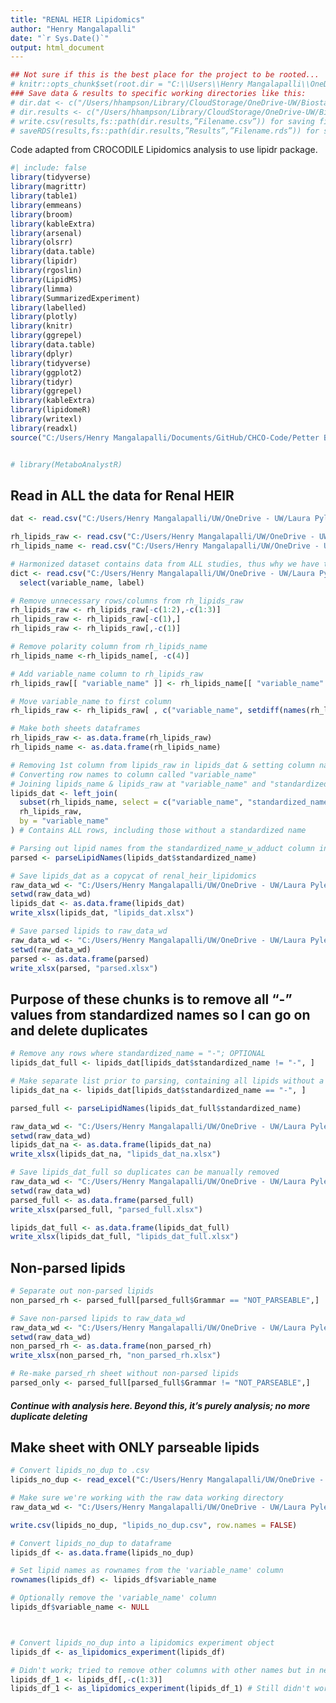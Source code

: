 ```yaml
---
title: "RENAL HEIR Lipidomics"
author: "Henry Mangalapalli"
date: "`r Sys.Date()`"
output: html_document
---
```


```r
## Not sure if this is the best place for the project to be rooted...
# knitr::opts_chunk$set(root.dir = "C:\\Users\\Henry Mangalapalli\\OneDrive\\Henry - UW\\Laura Pyle's files - Biostatistics Core Shared Drive\\Renal HEIR\\Data_Raw")
### Save data & results to specific working directories like this:
# dir.dat <- c("/Users/hhampson/Library/CloudStorage/OneDrive-UW/Biostatistics Core Shared Drive")
# dir.results <- c("/Users/hhampson/Library/CloudStorage/OneDrive-UW/Biostatistics Core Shared Drive/Liver Project/NEBULA Results")
# write.csv(results,fs::path(dir.results,”Filename.csv”)) for saving files
# saveRDS(results,fs::path(dir.results,”Results”,”Filename.rds”)) for saving files to folder within dir.results
```

Code adapted from CROCODILE Lipidomics analysis to use lipidr package.
```r
#| include: false
library(tidyverse)
library(magrittr)
library(table1)
library(emmeans)
library(broom)
library(kableExtra)
library(arsenal)
library(olsrr)
library(data.table)
library(lipidr)
library(rgoslin)
library(LipidMS)
library(limma)
library(SummarizedExperiment)
library(labelled)
library(plotly)
library(knitr)
library(ggrepel)
library(data.table)
library(dplyr)
library(tidyverse)
library(ggplot2)
library(tidyr)
library(ggrepel)
library(kableExtra)
library(lipidomeR)
library(writexl)
library(readxl)
source("C:/Users/Henry Mangalapalli/Documents/GitHub/CHCO-Code/Petter Bjornstad/CROCODILE/lipidr_unadj_function_R.R")


# library(MetaboAnalystR)
```

## Read in ALL the data for Renal HEIR
```r
dat <- read.csv("C:/Users/Henry Mangalapalli/UW/OneDrive - UW/Laura Pyle's files - Biostatistics Core Shared Drive/Data Harmonization/Data Clean/harmonized_dataset.csv")

rh_lipids_raw <- read.csv("C:/Users/Henry Mangalapalli/UW/OneDrive - UW/Laura Pyle's files - Biostatistics Core Shared Drive/Renal HEIR/Data_Raw/renal_heir_lipidomics.csv")
rh_lipids_name <- read.csv("C:/Users/Henry Mangalapalli/UW/OneDrive - UW/Laura Pyle's files - Biostatistics Core Shared Drive/Renal HEIR/Data_Raw/renal_heir_lipidomics_name.csv")

# Harmonized dataset contains data from ALL studies, thus why we have to separate out by Renal HEIR later on
dict <- read.csv("C:/Users/Henry Mangalapalli/UW/OneDrive - UW/Laura Pyle's files - Biostatistics Core Shared Drive/Data Harmonization/data_dictionary_master.csv", na.strings = c(" ", "", "-9999",-9999)) %>%
  select(variable_name, label)
```


```r
# Remove unnecessary rows/columns from rh_lipids_raw
rh_lipids_raw <- rh_lipids_raw[-c(1:2),-c(1:3)]
rh_lipids_raw <- rh_lipids_raw[-c(1),]
rh_lipids_raw <- rh_lipids_raw[,-c(1)]

# Remove polarity column from rh_lipids_name
rh_lipids_name <-rh_lipids_name[, -c(4)]

# Add variable_name column to rh_lipids_raw
rh_lipids_raw[[ "variable_name" ]] <- rh_lipids_name[[ "variable_name" ]]

# Move variable_name to first column
rh_lipids_raw <- rh_lipids_raw[ , c("variable_name", setdiff(names(rh_lipids_raw), "variable_name"))]

# Make both sheets dataframes
rh_lipids_raw <- as.data.frame(rh_lipids_raw)
rh_lipids_name <- as.data.frame(rh_lipids_name)

# Removing 1st column from lipids_raw in lipids_dat & setting column names to come from that 1st column.
# Converting row names to column called "variable_name"
# Joining lipids_name & lipids_raw at "variable_name" and "standardized_name_w_adduct" column
lipids_dat <- left_join(
  subset(rh_lipids_name, select = c("variable_name", "standardized_name")),
  rh_lipids_raw,
  by = "variable_name"
) # Contains ALL rows, including those without a standardized name

# Parsing out lipid names from the standardized_name_w_adduct column in lipids_name
parsed <- parseLipidNames(lipids_dat$standardized_name)
```

```r
# Save lipids_dat as a copycat of renal_heir_lipidomics 
raw_data_wd <- "C:/Users/Henry Mangalapalli/UW/OneDrive - UW/Laura Pyle's files - Biostatistics Core Shared Drive/Renal HEIR"
setwd(raw_data_wd)
lipids_dat <- as.data.frame(lipids_dat)
write_xlsx(lipids_dat, "lipids_dat.xlsx")
```


```r
# Save parsed lipids to raw_data_wd
raw_data_wd <- "C:/Users/Henry Mangalapalli/UW/OneDrive - UW/Laura Pyle's files - Biostatistics Core Shared Drive/Renal HEIR"
setwd(raw_data_wd)
parsed <- as.data.frame(parsed)
write_xlsx(parsed, "parsed.xlsx")
```

## Purpose of these chunks is to remove all "-" values from standardized names so I can go on and delete duplicates
```r
# Remove any rows where standardized_name = "-"; OPTIONAL
lipids_dat_full <- lipids_dat[lipids_dat$standardized_name != "-", ]

# Make separate list prior to parsing, containing all lipids without a standardized name
lipids_dat_na <- lipids_dat[lipids_dat$standardized_name == "-", ]

parsed_full <- parseLipidNames(lipids_dat_full$standardized_name)

```

```r
raw_data_wd <- "C:/Users/Henry Mangalapalli/UW/OneDrive - UW/Laura Pyle's files - Biostatistics Core Shared Drive/Renal HEIR"
setwd(raw_data_wd)
lipids_dat_na <- as.data.frame(lipids_dat_na)
write_xlsx(lipids_dat_na, "lipids_dat_na.xlsx")
```


```r
# Save lipids_dat_full so duplicates can be manually removed
raw_data_wd <- "C:/Users/Henry Mangalapalli/UW/OneDrive - UW/Laura Pyle's files - Biostatistics Core Shared Drive/Renal HEIR"
setwd(raw_data_wd)
parsed_full <- as.data.frame(parsed_full)
write_xlsx(parsed_full, "parsed_full.xlsx")

lipids_dat_full <- as.data.frame(lipids_dat_full)
write_xlsx(lipids_dat_full, "lipids_dat_full.xlsx")
```

## Non-parsed lipids
```r
# Separate out non-parsed lipids
non_parsed_rh <- parsed_full[parsed_full$Grammar == "NOT_PARSEABLE",]

# Save non-parsed lipids to raw_data_wd
raw_data_wd <- "C:/Users/Henry Mangalapalli/UW/OneDrive - UW/Laura Pyle's files - Biostatistics Core Shared Drive/Renal HEIR"
setwd(raw_data_wd)
non_parsed_rh <- as.data.frame(non_parsed_rh)
write_xlsx(non_parsed_rh, "non_parsed_rh.xlsx")
```

```r
# Re-make parsed_rh sheet without non-parsed lipids
parsed_only <- parsed_full[parsed_full$Grammar != "NOT_PARSEABLE",]
```

##### Continue with analysis here. Beyond this, it's purely analysis; no more duplicate deleting #####
## Make sheet with ONLY parseable lipids 

```r
# Convert lipids_no_dup to .csv
lipids_no_dup <- read_excel("C:/Users/Henry Mangalapalli/UW/OneDrive - UW/Laura Pyle's files - Biostatistics Core Shared Drive/Renal HEIR/lipids_dat_full.xlsx", sheet = 1) # Data is on sheet 1 ONLY; sheet 2 is where I did the duplicate averaging

# Make sure we're working with the raw data working directory
raw_data_wd <- "C:/Users/Henry Mangalapalli/UW/OneDrive - UW/Laura Pyle's files - Biostatistics Core Shared Drive/Renal HEIR"

write.csv(lipids_no_dup, "lipids_no_dup.csv", row.names = FALSE)

# Convert lipids_no_dup to dataframe
lipids_df <- as.data.frame(lipids_no_dup)

# Set lipid names as rownames from the 'variable_name' column
rownames(lipids_df) <- lipids_df$variable_name

# Optionally remove the 'variable_name' column
lipids_df$variable_name <- NULL



# Convert lipids_no_dup into a lipidomics experiment object
lipids_df <- as_lipidomics_experiment(lipids_df)

# Didn't work; tried to remove other columns with other names but in new sheet (so as not to disrupt the lipids_df sheet)
lipids_df_1 <- lipids_df[,-c(1:3)]
lipids_df_1 <- as_lipidomics_experiment(lipids_df_1) # Still didn't work :(

```

```r

```

